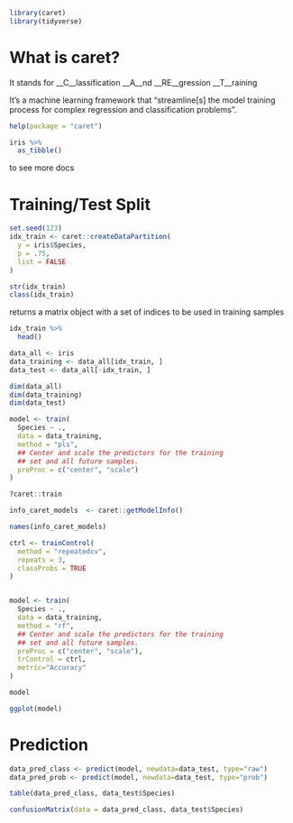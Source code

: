 ```r
library(caret)
library(tidyverse)
```

What is caret?
==============

It stands for 
__C__lassification __A__nd __RE__gression __T__raining

It's a machine learning framework that "streamline[s] the model training process for complex regression and classification problems".

```r
help(package = "caret")
```

```r
iris %>% 
  as_tibble()
```

to see more docs

Training/Test Split
===================

```r
set.seed(123)
idx_train <- caret::createDataPartition(
  y = iris$Species,
  p = .75, 
  list = FALSE
)
```

```r
str(idx_train)
class(idx_train)
```

returns a matrix object with a set of indices to be used in training samples

```r
idx_train %>%
  head()
```

```r
data_all <- iris
data_training <- data_all[idx_train, ]
data_test <- data_all[-idx_train, ]
```
```r
dim(data_all)
dim(data_training)
dim(data_test)
```

```r
model <- train(
  Species ~ .,
  data = data_training,
  method = "pls",
  ## Center and scale the predictors for the training
  ## set and all future samples.
  preProc = c("center", "scale")
)

```

```r
?caret::train
```

```r
info_caret_models  <- caret::getModelInfo()
```
```r
names(info_caret_models)
```

```r

ctrl <- trainControl(
  method = "repeatedcv", 
  repeats = 3,
  classProbs = TRUE
)


model <- train(
  Species ~ .,
  data = data_training,
  method = "rf",
  ## Center and scale the predictors for the training
  ## set and all future samples.
  preProc = c("center", "scale"),
  trControl = ctrl,
  metric="Accuracy"
)
```

```r
model
```

```r
ggplot(model)
```


Prediction
==========
```r
data_pred_class <- predict(model, newdata=data_test, type="raw")
data_pred_prob <- predict(model, newdata=data_test, type="prob")
```

```r
table(data_pred_class, data_test$Species)
```

```r
confusionMatrix(data = data_pred_class, data_test$Species)
```

